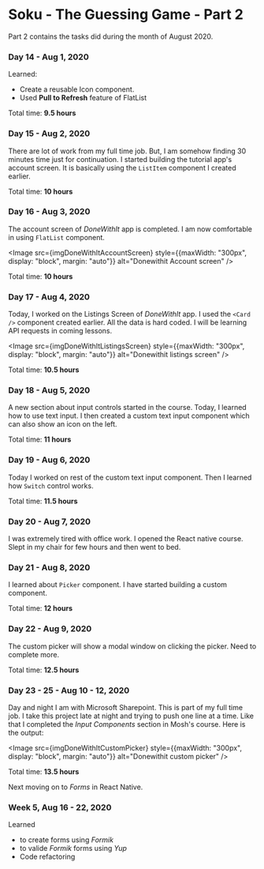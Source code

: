 

<Layout>
<SEO title="Soku - The Guessing Game - Part 2" />
<JSLayout>

# Soku - The Guessing Game - Part 2

Part 2 contains the tasks did during the month of August 2020.

### Day 14 - Aug 1, 2020

Learned:

- Create a reusable Icon component.
- Used **Pull to Refresh** feature of FlatList

Total time: **9.5 hours**

### Day 15 - Aug 2, 2020

There are lot of work from my full time job. But, I am somehow finding 30 minutes time just for continuation. I started building the tutorial app's account screen. It is basically using the `ListItem` component I created earlier.


Total time: **10 hours**

### Day 16 - Aug 3, 2020

The account screen of _DoneWithIt_ app is completed. I am now comfortable in using `FlatList` component.

<Image src={imgDoneWithItAccountScreen} style={{maxWidth: "300px", display: "block", margin: "auto"}} alt="Donewithit Account screen" />


Total time: **10 hours**

### Day 17 - Aug 4, 2020

Today, I worked on the Listings Screen of _DoneWithIt_ app. I used the `<Card />` component created earlier. All the data is hard coded. I will be learning API requests in coming lessons.

<Image src={imgDoneWithItListingsScreen} style={{maxWidth: "300px", display: "block", margin: "auto"}} alt="Donewithit listings screen" />


Total time: **10.5 hours**

### Day 18 - Aug 5, 2020

A new section about input controls started in the course. Today, I learned how to use text input. I then created a custom text input component which can also show an icon on the left.

Total time: **11 hours**

### Day 19 - Aug 6, 2020

Today I worked on rest of the custom text input component. Then I learned how `Switch` control works.

Total time: **11.5 hours**

### Day 20 - Aug 7, 2020

I was extremely tired with office work. I opened the React native course. Slept in my chair for few hours and then went to bed.

### Day 21 - Aug 8, 2020

I learned about `Picker` component. I have started building a custom component.

Total time: **12 hours**

### Day 22 - Aug 9, 2020

The custom picker will show a modal window on clicking the picker. Need to complete more.

Total time: **12.5 hours**

### Day 23 - 25 - Aug 10 - 12, 2020

Day and night I am with Microsoft Sharepoint. This is part of my full time job. I take this project late at night and trying to push one line at a time. Like that I completed the _Input Components_ section in Mosh's course. Here is the output:

<Image src={imgDoneWithItCustomPicker} style={{maxWidth: "300px", display: "block", margin: "auto"}} alt="Donewithit custom picker" />

Total time: **13.5 hours**

Next moving on to _Forms_ in React Native.

### Week 5, Aug 16 - 22, 2020

Learned
- to create forms using _Formik_
- to valide _Formik_ forms using _Yup_
- Code refactoring

</JSLayout>
</Layout>
